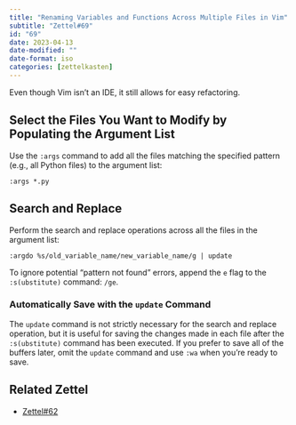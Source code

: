 ```yaml
---
title: "Renaming Variables and Functions Across Multiple Files in Vim"
subtitle: "Zettel#69"
id: "69"
date: 2023-04-13
date-modified: ""
date-format: iso
categories: [zettelkasten]
---
```

Even though Vim isn't an IDE, it still allows for easy refactoring.

## Select the Files You Want to Modify by Populating the Argument List

Use the `:args` command to add all the files matching the specified pattern (e.g., all Python files) to the argument list:

```vim
:args *.py
```

## Search and Replace

Perform the search and replace operations across all the files in the argument list:

```vim
:argdo %s/old_variable_name/new_variable_name/g | update
```

To ignore potential "pattern not found" errors, append the `e` flag to the `:s(ubstitute)` command: `/ge`.

### Automatically Save with the `update` Command

The `update` command is not strictly necessary for the search and replace operation, but it is useful for saving the changes made in each file after the `:s(ubstitute)` command has been executed. If you prefer to save all of the buffers later, omit the `update` command and use `:wa` when you're ready to save.

## Related Zettel

* [Zettel#62](/zettel/62)
